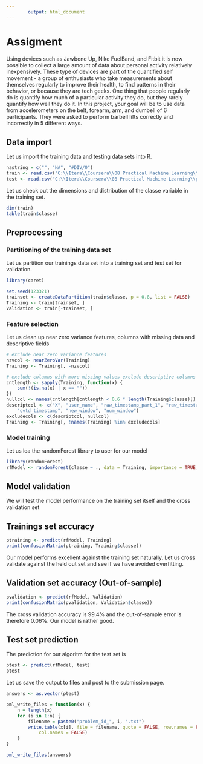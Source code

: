 ```yaml
---
        output: html_document
---
```


# Assigment
        
Using devices such as Jawbone Up, Nike FuelBand, and Fitbit it is now possible to collect a large amount of data about personal activity relatively inexpensively. These type of devices are part of the quantified self movement - a group of enthusiasts who take measurements about themselves regularly to improve their health, to find patterns in their behavior, or because they are tech geeks. One thing that people regularly do is quantify how much of a particular activity they do, but they rarely quantify how well they do it. In this project, your goal will be to use data from accelerometers on the belt, forearm, arm, and dumbell of 6 participants. They were asked to perform barbell lifts correctly and incorrectly in 5 different ways. 

<div style="page-break-after: always;"></div>
        
        
## Data import
Let us import the training data and testing data sets into R.
```r
nastring = c("", "NA", "#DIV/0")
train <- read.csv("C:\\Itera\\Coursera\\08 Practical Machine Learning\\pml-training.csv", na.strings = nastring)
test <- read.csv("C:\\Itera\\Coursera\\08 Practical Machine Learning\\pml-testing.csv", na.strings = nastring)
```

Let us check out the dimensions and distribution of the classe variable in the training set.
```r
dim(train)
table(train$classe)
```

## Preprocessing

### Partitioning of the training data set
Let us partition our trainings data set into a training set and test set for validation.

```r
library(caret)

set.seed(123321)
trainset <- createDataPartition(train$classe, p = 0.8, list = FALSE)
Training <- train[trainset, ]
Validation <- train[-trainset, ]
```

### Feature selection
Let us clean up near zero variance features, columns with missing data and descriptive fields

```r
# exclude near zero variance features
nzvcol <- nearZeroVar(Training)
Training <- Training[, -nzvcol]
```

```r
# exclude columns with more missing values exclude descriptive columns like name etc
cntlength <- sapply(Training, function(x) {
    sum(!(is.na(x) | x == ""))
})
nullcol <- names(cntlength[cntlength < 0.6 * length(Training$classe)])
descriptcol <- c("X", "user_name", "raw_timestamp_part_1", "raw_timestamp_part_2", 
    "cvtd_timestamp", "new_window", "num_window")
excludecols <- c(descriptcol, nullcol)
Training <- Training[, !names(Training) %in% excludecols]
```

### Model training
Let us loa the randomForest library to user for our model
```r
library(randomForest)
rfModel <- randomForest(classe ~ ., data = Training, importance = TRUE, ntrees = 10)
```

## Model validation
We will test the model performance on the training set itself and the cross validation set

## Trainings set accuracy
```r
ptraining <- predict(rfModel, Training)
print(confusionMatrix(ptraining, Training$classe))
```

Our model performs excellent against the training set naturally. Let us cross validate against the held out set and see if we have avoided overfitting.

## Validation set accuracy (Out-of-sample)
```r
pvalidation <- predict(rfModel, Validation)
print(confusionMatrix(pvalidation, Validation$classe))
```
The cross validation accuracy is 99.4% and the out-of-sample error is therefore 0.06%. Our model is rather good.

## Test set prediction
The prediction for our algoritm for the test set is
```r
ptest <- predict(rfModel, test)
ptest
```
Let us save the output to files and post to the submission page.
```r
answers <- as.vector(ptest)

pml_write_files = function(x) {
    n = length(x)
    for (i in 1:n) {
        filename = paste0("problem_id_", i, ".txt")
        write.table(x[i], file = filename, quote = FALSE, row.names = FALSE, 
            col.names = FALSE)
    }
}

pml_write_files(answers)
```


